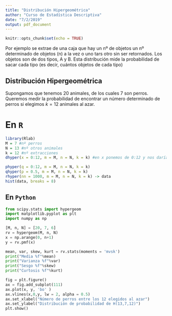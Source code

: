 ```yaml
---
title: "Distribución Hipergeométrica"
author: "Curso de Estadística Descriptiva"
date: "7/2/2019"
output: pdf_document
---
```


```r
knitr::opts_chunk$set(echo = TRUE)
```

Por ejemplo se extrae de una caja que hay un nº de objetos un nº determinado de objetos (n) a la vez o uno tars otro sin ser retornados. Los objetos son de dos tipos, A y B. Esta distribución mide la probabilidad de sacar cada tipo (es decir, cuántos objetos de cada tipo)

## Distribución Hipergeométrica

Supongamos que tenemos 20 animales, de los cuales 7 son perros. Queremos medir la probabilidad de encontrar un número determinado de perros si elegimos $k=12$ animales al azar. 

# En `R`

```r
library(Rlab)
M = 7 #nº perros
N = 13 #nº otros animales
k = 12 #nº extracciones
dhyper(x = 0:12, m = M, n = N, k = k) #en x ponemos de 0:12 y nos daría la probailidad de cada uno. Probabilidad de sacar 0 perros, de sacar 1 perro, 2 perros...hasta 12 que son las extracciones. A partir de 7 es 0 porque solo había 7 perros. Por lo que la probabilidad de sacar 8 perros es 0 (de 8 hasta 12). En este caso el nº de perros más probable de sacar sería 4 con los datos propuestos

phyper(q = 0:12, m = M, n = N, k = k)
qhyper(p = 0.5, m = M, n = N, k = k)
rhyper(nn = 1000, m = M, n = N, k = k) -> data
hist(data, breaks = 8)
```


## En `Python`
```python
from scipy.stats import hypergeom
import matplotlib.pyplot as plt
import numpy as np

[M, n, N] = [20, 7, 6]
rv = hypergeom(M, n, N)
x = np.arange(0, n+1)
y = rv.pmf(x)

mean, var, skew, kurt = rv.stats(moments = 'mvsk')
print("Media %f"%mean)
print("Varianza %f"%var)
print("Sesgo %f"%skew)
print("Curtosis %f"%kurt)

fig = plt.figure()
ax = fig.add_subplot(111)
ax.plot(x, y, 'bo' )
ax.vlines(x,0,y, lw = 2, alpha = 0.5)
ax.set_xlabel("Número de perros entre los 12 elegidos al azar")
ax.set_ylabel("Distribución de probabilidad de H(13,7,12)")
plt.show()
```

